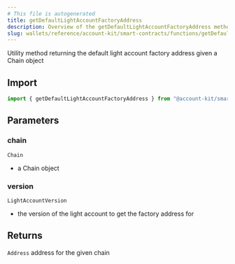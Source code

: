 ```yaml
---
# This file is autogenerated
title: getDefaultLightAccountFactoryAddress
description: Overview of the getDefaultLightAccountFactoryAddress method
slug: wallets/reference/account-kit/smart-contracts/functions/getDefaultLightAccountFactoryAddress
---
```


Utility method returning the default light account factory address given a Chain object

## Import

```ts
import { getDefaultLightAccountFactoryAddress } from "@account-kit/smart-contracts";
```

## Parameters

### chain

`Chain`

- a Chain object

### version

`LightAccountVersion`

- the version of the light account to get the factory address for

## Returns

`Address`
address for the given chain
